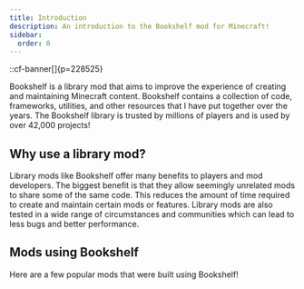 ```yaml
---
title: Introduction
description: An introduction to the Bookshelf mod for Minecraft!
sidebar:
  order: 0
---
```


::cf-banner[]{p=228525}

Bookshelf is a library mod that aims to improve the experience of creating and maintaining Minecraft content. Bookshelf 
contains a collection of code, frameworks, utilities, and other resources that I have put together over the years. The 
Bookshelf library is trusted by millions of players and is used by over 42,000 projects!

## Why use a library mod?
Library mods like Bookshelf offer many benefits to players and mod developers. The biggest benefit is that they allow 
seemingly unrelated mods to share some of the same code. This reduces the amount of time required to create and maintain
certain mods or features. Library mods are also tested in a wide range of circumstances and communities which can lead 
to less bugs and better performance.

## Mods using Bookshelf
Here are a few popular mods that were built using Bookshelf!
<CardGrid>
    <ModCard projectId={242195}/>
    <ModCard projectId={353928}/>
    <ModCard projectId={690176}/>
    <ModCard projectId={322340}/>
    <ModCard projectId={250419}/>
</CardGrid>